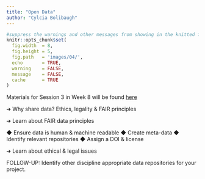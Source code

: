 ```yaml
---
title: "Open Data"
author: "Cylcia Bolibaugh"
---
```

```r
#suppress the warnings and other messages from showing in the knitted file.
knitr::opts_chunk$set(
  fig.width  = 8, 
  fig.height = 5, 
  fig.path   = 'images/04/',
  echo       = TRUE, 
  warning    = FALSE, 
  message    = FALSE,
  cache      = TRUE
)
```
Materials for Session 3 in Week 8 will be found [here](./03DigitalTools.pdf)

➔	Why share data? Ethics, legality  & FAIR principles 

➔	Learn about FAIR data principles 

◆ Ensure data is human & machine readable
◆ Create meta-data
◆ Identify relevant repositories
◆ Assign a DOI & license 

➔ Learn about ethical & legal issues



FOLLOW-UP: Identify other discipline appropriate data repositories for your project.  

